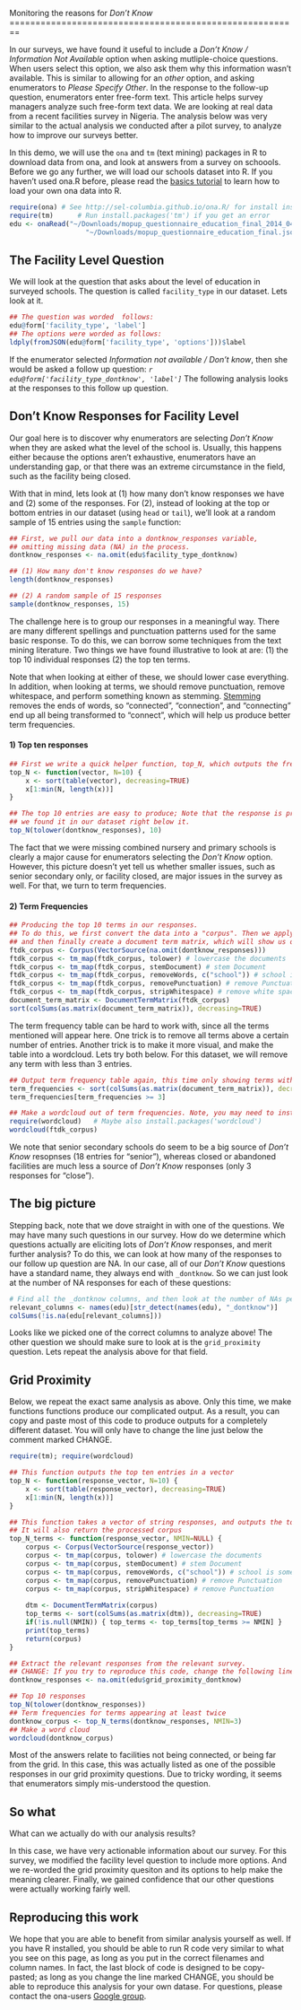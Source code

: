 <link href="http://kevinburke.bitbucket.org/markdowncss/markdown.css" rel="stylesheet"></link>
Monitoring the reasons for _Don't Know_
========================================================

In our surveys, we have found it useful to include a _Don't Know / Information Not Available_ option when asking mutliple-choice questions. When users select this option, we also ask them why this information wasn't available. This is similar to allowing for an _other_ option, and asking enumerators to _Please Specify Other_. In the response to the follow-up question, enumerators enter free-form text. This article helps survey managers analyze such free-form text data. We are looking at real data from a recent facilities survey in Nigeria. The analysis below was very similar to the actual analysis we conducted after a pilot survey, to analyze how to improve our surveys better.  

In this demo, we will use the `ona` and `tm` (text mining) packages in R to download data from ona, and look at answers from a survey on schoools. Before we go any further, we will load our schools dataset into R. If you haven't used ona.R before, please read the [basics tutorial](http://sel-columbia.github.io/ona.R/demo/Basics_of_ona.R.html) to learn how to load your own ona data into R.

```r
require(ona) # See http://sel-columbia.github.io/ona.R/ for install instructions if you get an error
require(tm)      # Run install.packages('tm') if you get an error
edu <- onaRead("~/Downloads/mopup_questionnaire_education_final_2014_04_02_08_15_46.csv",
                   "~/Downloads/mopup_questionnaire_education_final.json")
```

The Facility Level Question
---

We will look at the question that asks about the level of education in surveyed schools. The question is called `facility_type` in our dataset. Lets look at it.
```r
## The question was worded  follows:
edu@form['facility_type', 'label']
## The options were worded as follows:
ldply(fromJSON(edu@form['facility_type', 'options']))$label
```

If the enumerator selected _Information not available / Don't know_, then she would be asked a follow up question:
_`r edu@form['facility_type_dontknow', 'label']`_
The following analysis looks at the responses to this follow up question.

Don't Know Responses for Facility Level
----
Our goal here is to discover why enumerators are selecting _Don't Know_ when they are asked what the level of the school is. Usually, this happens either because the options aren't exhaustive, enumerators have an understanding gap, or that there was an extreme circumstance in the field, such as the facility being closed.

With that in mind, lets look at (1) how many don't know responses we have and (2) some of the responses. For (2), instead of looking at the top or bottom entries in our dataset (using `head` or `tail`), we'll look at a random sample of 15 entries using the `sample` function:

```r
## First, we pull our data into a dontknow_responses variable, 
## omitting missing data (NA) in the process.
dontknow_responses <- na.omit(edu$facility_type_dontknow)

## (1) How many don't know responses do we have?
length(dontknow_responses)

## (2) A random sample of 15 responses
sample(dontknow_responses, 15)
```

The challenge here is to group our responses in a meaningful way. There are many different spellings and punctuation patterns used for the same basic response. To do this, we can borrow some techniques from the text mining literature. Two things we have found illustrative to look at are: (1) the top 10 individual responses (2) the top ten terms.

Note that when looking at either of these, we should lower case everything. In addition, when looking at terms, we should remove punctuation, remove whitespace, and perform something known as stemming. [Stemming](http://en.wikipedia.org/wiki/Stemming) removes the ends of words, so "connected", "connection", and "connecting" end up all being transformed to "connect", which will help us produce better term frequencies.

#### 1) Top ten responses
```r
## First we write a quick helper function, top_N, which outputs the frequency of the top N elements
top_N <- function(vector, N=10) {
    x <- sort(table(vector), decreasing=TRUE)
    x[1:min(N, length(x))]
}

## The top 10 entries are easy to produce; Note that the response is printed with the number of times
## we found it in our dataset right below it.
top_N(tolower(dontknow_responses), 10)
```

The fact that we were missing combined nursery and primary schools is clearly a major cause for enumerators selecting the _Don't Know_ option. However, this picture doesn't yet tell us whether smaller issues, such as senior secondary only, or facility closed, are major issues in the survey as well. For that, we turn to term frequencies.

#### 2) Term Frequencies
```r
## Producing the top 10 terms in our responses.
## To do this, we first convert the data into a "corpus". Then we apply text processing,
## and then finally create a document term matrix, which will show us our top terms.
ftdk_corpus <- Corpus(VectorSource(na.omit(dontknow_responses)))
ftdk_corpus <- tm_map(ftdk_corpus, tolower) # lowercase the documents
ftdk_corpus <- tm_map(ftdk_corpus, stemDocument) # stem Document
ftdk_corpus <- tm_map(ftdk_corpus, removeWords, c("school")) # school is sometimes used, and othertimes not
ftdk_corpus <- tm_map(ftdk_corpus, removePunctuation) # remove Punctuation
ftdk_corpus <- tm_map(ftdk_corpus, stripWhitespace) # remove white space
document_term_matrix <- DocumentTermMatrix(ftdk_corpus)
sort(colSums(as.matrix(document_term_matrix)), decreasing=TRUE)
```

The term frequency table can be hard to work with, since all the terms mentioned will appear here. One trick is to remove all terms above a certain number of entries. Another trick is to make it more visual, and make the table into a wordcloud. Lets try both below. For this dataset, we will remove any term with less than 3 entries.
```r
## Output term frequency table again, this time only showing terms with at least 3 entries
term_frequencies <- sort(colSums(as.matrix(document_term_matrix)), decreasing=TRUE)
term_frequencies[term_frequencies >= 3]

## Make a wordcloud out of term frequencies. Note, you may need to install.packages('wordcloud')
require(wordcloud)   # Maybe also install.packages('wordcloud')
wordcloud(ftdk_corpus)
```

We note that senior secondary schools do seem to be a big source of _Don't Know_ resopnses (18 entries for "senior"), whereas closed or abandoned facilities are much less a source of _Don't Know_ responses (only 3 responses for "close").

The big picture
----
Stepping back, note that we dove straight in with one of the questions. We may have many such questions in our survey. How do we determine which questions actually are eliciting lots of _Don't Know_ responses, and merit further analysis? To do this, we can look at how many of the responses to our follow up question are NA. In our case, all of our _Don't Know_ questions have a standard name, they  always end with `_dontknow`. So we can just look at the number of NA responses for each of these questions:

```r
# Find all the _dontknow columns, and then look at the number of NAs per question.
relevant_columns <- names(edu)[str_detect(names(edu), "_dontknow")]
colSums(!is.na(edu[relevant_columns]))
```

Looks like we picked one of the correct columns to analyze above! The other question we should make sure to look at is the `grid_proximity` question. Lets repeat the analysis above for that field. 

Grid Proximity
----

Below, we repeat the exact same analysis as above. Only this time, we make functions functions produce our complicated output. As a result, you can copy and paste most of this code to produce outputs for a completely different dataset. You will only have to change the line just below the comment marked CHANGE.

```r
require(tm); require(wordcloud)

## This function outputs the top ten entries in a vector
top_N <- function(response_vector, N=10) {
    x <- sort(table(response_vector), decreasing=TRUE)
    x[1:min(N, length(x))]
}

## This function takes a vector of string responses, and outputs the top N terms in that corpus
## It will also return the processed corpus
top_N_terms <- function(response_vector, NMIN=NULL) {
    corpus <- Corpus(VectorSource(response_vector))
    corpus <- tm_map(corpus, tolower) # lowercase the documents
    corpus <- tm_map(corpus, stemDocument) # stem Document
    corpus <- tm_map(corpus, removeWords, c("school")) # school is sometimes used, and othertimes not
    corpus <- tm_map(corpus, removePunctuation) # remove Punctuation
    corpus <- tm_map(corpus, stripWhitespace) # remove Punctuation
    
    dtm <- DocumentTermMatrix(corpus)
    top_terms <- sort(colSums(as.matrix(dtm)), decreasing=TRUE)
    if(!is.null(NMIN)) { top_terms <- top_terms[top_terms >= NMIN] }
    print(top_terms)
    return(corpus)
}

## Extract the relevant responses from the relevant survey.
## CHANGE: If you try to reproduce this code, change the following line.
dontknow_responses <- na.omit(edu$grid_proximity_dontknow)

## Top 10 responses
top_N(tolower(dontknow_responses))
## Term frequencies for terms appearing at least twice
dontknow_corpus <- top_N_terms(dontknow_responses, NMIN=3)
## Make a word cloud
wordcloud(dontknow_corpus)
```
Most of the answers relate to facilities not being connected, or being far from the grid. In this case, this was actually listed as one of the possible responses in our grid proximity questions. Due to tricky wording, it seems that enumerators  simply mis-understood the question.

So what
---
What can we actually do with our analysis results?

In this case, we have very actionable information about our survey. For this survey, we modified the facility level question to include more options. And we re-worded the grid proximity quesiton and its options to help make the meaning clearer. Finally, we gained confidence that our other questions were actually working fairly well.

Reproducing this work
---
We hope that you are able to benefit from similar analysis yourself as well. If you have R installed, you should be able to run R code very similar to what you see on this page, as long as you put in the correct filenames and column names. In fact, the last block of code is designed to be copy-pasted; as long as you change the line marked CHANGE, you should be able to reproduce this analysis for your own datase. For questions, please contact the ona-users [Google group](https://groups.google.com/d/forum/ona-users).
